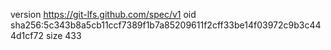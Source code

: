 version https://git-lfs.github.com/spec/v1
oid sha256:5c343b8a5cb11ccf7389f1b7a85209611f2cff33be14f03972c9b3c444d1cf72
size 433
